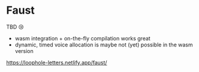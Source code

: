 # Faust

TBD 😢

- wasm integration + on-the-fly compilation works great
- dynamic, timed voice allocation is maybe not (yet) possible in the wasm version

https://loophole-letters.netlify.app/faust/
